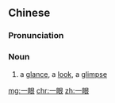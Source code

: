 ==Chinese==
{{zh-forms}}

===Pronunciation===
{{zh-pron
|m=一yǎn
|c=jat1 ngaan5
|cat=n
}}

===Noun===
{{zh-noun}}

# a [[glance]], a [[look]], a [[glimpse]]

[[mg:一眼]]
[[chr:一眼]]
[[zh:一眼]]